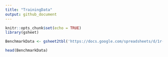 ```yaml
---
title: "TrainingData"
output: github_document
---
```


```r
knitr::opts_chunk$set(echo = TRUE)
library(gsheet)
```


```r
BenchmarkData <- gsheet2tbl('https://docs.google.com/spreadsheets/d/1r-oelVOoCSLaieIQstDTetCJqJgULjz6Z1y-2NS5sbU/edit?usp=sharing')

head(BenchmarkData)
```

